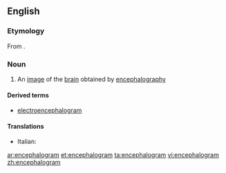 ==English==

===Etymology===
From {{confix|encephal|gram|lang=en}}.

===Noun===
{{en-noun}}

# {{label|en|medicine}} An [[image]] of the [[brain]] obtained by [[encephalography]]

====Derived terms====
* [[electroencephalogram]]

====Translations====
{{trans-top|an image of the brain obtained by encephalography}}
* Italian: {{t|it|encefalogramma|m}}
{{trans-mid}}
{{trans-bottom}}

[[ar:encephalogram]]
[[et:encephalogram]]
[[ta:encephalogram]]
[[vi:encephalogram]]
[[zh:encephalogram]]